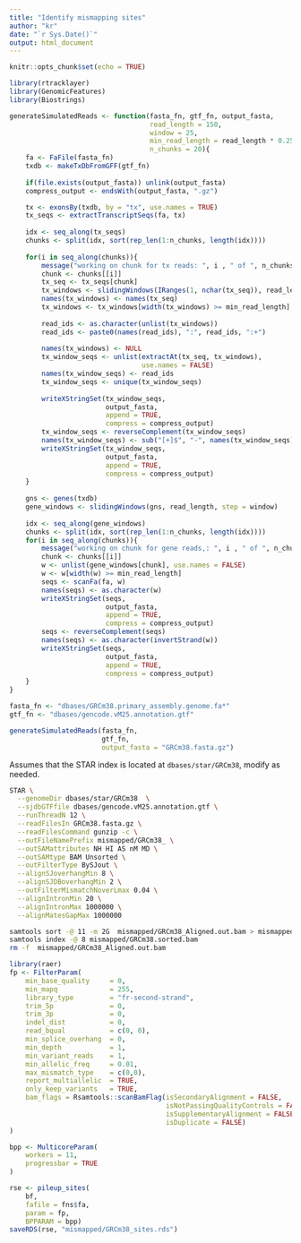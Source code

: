 ```yaml
---
title: "Identify mismapping sites"
author: "kr"
date: "`r Sys.Date()`"
output: html_document
---
```


```r
knitr::opts_chunk$set(echo = TRUE)
```

```r

library(rtracklayer)
library(GenomicFeatures)
library(Biostrings)

generateSimulatedReads <- function(fasta_fn, gtf_fn, output_fasta,
                                   read_length = 150,
                                   window = 25, 
                                   min_read_length = read_length * 0.25,
                                   n_chunks = 20){
    fa <- FaFile(fasta_fn)
    txdb <- makeTxDbFromGFF(gtf_fn)
    
    if(file.exists(output_fasta)) unlink(output_fasta)
    compress_output <- endsWith(output_fasta, ".gz")

    tx <- exonsBy(txdb, by = "tx", use.names = TRUE)
    tx_seqs <- extractTranscriptSeqs(fa, tx)
    
    idx <- seq_along(tx_seqs)
    chunks <- split(idx, sort(rep_len(1:n_chunks, length(idx))))
    
    for(i in seq_along(chunks)){
        message("working on chunk for tx reads: ", i , " of ", n_chunks)
        chunk <- chunks[[i]]
        tx_seq <- tx_seqs[chunk]
        tx_windows <- slidingWindows(IRanges(1, nchar(tx_seq)), read_length, window)
        names(tx_windows) <- names(tx_seq)
        tx_windows <- tx_windows[width(tx_windows) >= min_read_length]
        
        read_ids <- as.character(unlist(tx_windows))
        read_ids <- paste0(names(read_ids), ":", read_ids, ":+")
        
        names(tx_windows) <- NULL
        tx_window_seqs <- unlist(extractAt(tx_seq, tx_windows), 
                                 use.names = FALSE)
        names(tx_window_seqs) <- read_ids
        tx_window_seqs <- unique(tx_window_seqs)
        
        writeXStringSet(tx_window_seqs, 
                        output_fasta,
                        append = TRUE,
                        compress = compress_output)
        tx_window_seqs <- reverseComplement(tx_window_seqs)
        names(tx_window_seqs) <- sub("[+]$", "-", names(tx_window_seqs))
        writeXStringSet(tx_window_seqs, 
                        output_fasta,
                        append = TRUE,
                        compress = compress_output)
    }
  
    gns <- genes(txdb)    
    gene_windows <- slidingWindows(gns, read_length, step = window)
    
    idx <- seq_along(gene_windows)
    chunks <- split(idx, sort(rep_len(1:n_chunks, length(idx))))
    for(i in seq_along(chunks)){
        message("working on chunk for gene reads,: ", i , " of ", n_chunks)
        chunk <- chunks[[i]]
        w <- unlist(gene_windows[chunk], use.names = FALSE)
        w <- w[width(w) >= min_read_length]
        seqs <- scanFa(fa, w)
        names(seqs) <- as.character(w)
        writeXStringSet(seqs, 
                        output_fasta,
                        append = TRUE,
                        compress = compress_output)
        seqs <- reverseComplement(seqs)
        names(seqs) <- as.character(invertStrand(w))
        writeXStringSet(seqs, 
                        output_fasta,
                        append = TRUE,
                        compress = compress_output)
    }
}

fasta_fn <- "dbases/GRCm38.primary_assembly.genome.fa*"
gtf_fn <- "dbases/gencode.vM25.annotation.gtf"

generateSimulatedReads(fasta_fn, 
                       gtf_fn, 
                       output_fasta = "GRCm38.fasta.gz")
```
Assumes that the STAR index is located at `dbases/star/GRCm38`, modify as needed.

```bash
STAR \
  --genomeDir dbases/star/GRCm38  \
  --sjdbGTFfile dbases/gencode.vM25.annotation.gtf \
  --runThreadN 12 \
  --readFilesIn GRCm38.fasta.gz \
  --readFilesCommand gunzip -c \
  --outFileNamePrefix mismapped/GRCm38_ \
  --outSAMattributes NH HI AS nM MD \
  --outSAMtype BAM Unsorted \
  --outFilterType BySJout \
  --alignSJoverhangMin 8 \
  --alignSJDBoverhangMin 2 \
  --outFilterMismatchNoverLmax 0.04 \
  --alignIntronMin 20 \
  --alignIntronMax 1000000 \
  --alignMatesGapMax 1000000

samtools sort -@ 11 -m 2G  mismapped/GRCm38_Aligned.out.bam > mismapped/GRCm38.sorted.bam
samtools index -@ 8 mismapped/GRCm38.sorted.bam
rm -f  mismapped/GRCm38_Aligned.out.bam
```

```r
library(raer)
fp <- FilterParam(
    min_base_quality     = 0,
    min_mapq             = 255,
    library_type         = "fr-second-strand",
    trim_5p              = 0,
    trim_3p              = 0,
    indel_dist           = 0,
    read_bqual           = c(0, 0),
    min_splice_overhang  = 0,
    min_depth            = 1,
    min_variant_reads    = 1,
    min_allelic_freq     = 0.01,
    max_mismatch_type    = c(0,0),
    report_multiallelic  = TRUE,
    only_keep_variants   = TRUE,
    bam_flags = Rsamtools::scanBamFlag(isSecondaryAlignment = FALSE,
                                       isNotPassingQualityControls = FALSE,
                                       isSupplementaryAlignment = FALSE,
                                       isDuplicate = FALSE)
)

bpp <- MulticoreParam(
    workers = 11,
    progressbar = TRUE
)

rse <- pileup_sites(
    bf,
    fafile = fns$fa,
    param = fp,
    BPPARAM = bpp)
saveRDS(rse, "mismapped/GRCm38_sites.rds")
```













